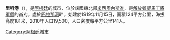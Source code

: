 {{Coord|26|48|S|55|1|W|display=title}}

'''里科港'''（{{lang-es|Puerto Rico}}），是[[阿根廷|阿根廷]]的城市，位於該國東北部[[米西奧內斯省_(阿根廷)|米西奧內斯省]]，是[[解放者聖馬丁將軍縣_(米西奧內斯省)|解放者聖馬丁將軍縣]]的首府，處於[[巴拉那河|巴拉那河]]畔，始建於1919年11月15日，面積124平方公里，海拔高度181米，2010年人口19,500，人口密度每平方公里141人。

{{Argentina-geo-stub}}
[[Category:阿根廷城市|Category:阿根廷城市]]